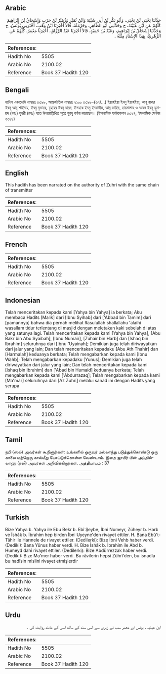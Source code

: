 ## Arabic


<div dir="rtl" lang="ar" style={{fontSize:'larger',backgroundColor:'#f8f9fa',padding:20}}>
حَدَّثَنَا يَحْيَى بْنُ يَحْيَى، وَأَبُو بَكْرِ بْنُ أَبِي شَيْبَةَ وَابْنُ نُمَيْرٍ وَزُهَيْرُ بْنُ حَرْبٍ وَإِسْحَاقُ بْنُ إِبْرَاهِيمَ كُلُّهُمْ عَنِ ابْنِ عُيَيْنَةَ، ح وَحَدَّثَنِي أَبُو الطَّاهِرِ، وَحَرْمَلَةُ، قَالاَ أَخْبَرَنَا ابْنُ وَهْبٍ، أَخْبَرَنِي يُونُسُ، ح وَحَدَّثَنَا إِسْحَاقُ بْنُ إِبْرَاهِيمَ، وَعَبْدُ بْنُ حُمَيْدٍ، قَالاَ أَخْبَرَنَا عَبْدُ الرَّزَّاقِ، أَخْبَرَنَا مَعْمَرٌ، كُلُّهُمْ عَنِ الزُّهْرِيِّ، بِهَذَا الإِسْنَادِ مِثْلَهُ ‏.‏
</div>
<div style={{backgroundColor:'#f8f9fa',padding:20, marginBottom: 10}}><table> <thead> <tr> <th>References:</th> <th></th> </tr> </thead> <tbody><tr><td>Hadith No</td><td>5505</td></tr><tr><td>Arabic No</td><td>2100.02</td></tr><tr><td>Reference</td><td>Book 37 Hadith 120</td></tr></tbody></table></div>

## Bengali


<div dir="ltr" lang="bn" style={{fontSize:'larger',backgroundColor:'#f8f9fa',padding:20}}>
হাদিস একাডেমি নাম্বারঃ ৫৩৯৮, আন্তর্জাতিক নাম্বারঃ ২১০০ ৫৩৯৮-(৬৭/...) ইয়াহইয়া ইবনু ইয়াহইয়া, আবূ বাকর ইবনু আবূ শাইবাহ, ইবনু নুমায়র, যুহায়র ইবনু হারব, ইসহাক ইবনু ইবরাহীম, আবূ তাহির, হারমালাহ ও আবদ ইবনু হুমায়দ (রহঃ) যুহরী (রহঃ) হতে উপরোল্লিখিত সূত্রে হুবহু বর্ণনা করেছেন। (ইসলামিক ফাউন্ডেশন ৫৩২৭, ইসলামিক সেন্টার ৫৩৪৪)
</div>
<div style={{backgroundColor:'#f8f9fa',padding:20, marginBottom: 10}}><table> <thead> <tr> <th>References:</th> <th></th> </tr> </thead> <tbody><tr><td>Hadith No</td><td>5505</td></tr><tr><td>Arabic No</td><td>2100.02</td></tr><tr><td>Reference</td><td>Book 37 Hadith 120</td></tr></tbody></table></div>

## English


<div dir="ltr" lang="en" style={{fontSize:'larger',backgroundColor:'#f8f9fa',padding:20}}>
This hadith has been narrated on the authority of Zuhri with the same chain of transmitter
</div>
<div style={{backgroundColor:'#f8f9fa',padding:20, marginBottom: 10}}><table> <thead> <tr> <th>References:</th> <th></th> </tr> </thead> <tbody><tr><td>Hadith No</td><td>5505</td></tr><tr><td>Arabic No</td><td>2100.02</td></tr><tr><td>Reference</td><td>Book 37 Hadith 120</td></tr></tbody></table></div>

## French


<div dir="ltr" lang="fr" style={{fontSize:'larger',backgroundColor:'#f8f9fa',padding:20}}>

</div>
<div style={{backgroundColor:'#f8f9fa',padding:20, marginBottom: 10}}><table> <thead> <tr> <th>References:</th> <th></th> </tr> </thead> <tbody><tr><td>Hadith No</td><td>5505</td></tr><tr><td>Arabic No</td><td>2100.02</td></tr><tr><td>Reference</td><td>Book 37 Hadith 120</td></tr></tbody></table></div>

## Indonesian


<div dir="ltr" lang="id" style={{fontSize:'larger',backgroundColor:'#f8f9fa',padding:20}}>
Telah menceritakan kepada kami [Yahya bin Yahya] ia berkata; Aku membaca Hadits [Malik] dari [Ibnu Syihab] dari ['Abbad bin Tamim] dari [pamannya] bahwa dia pernah melihat Rasulullah shallallahu 'alaihi wasallam tidur terlentang di masjid dengan meletakan kaki sebelah di atas yang satunya lagi. Telah menceritakan kepada kami [Yahya bin Yahya], [Abu Bakr bin Abu Syaibah], [Ibnu Numair], [Zuhair bin Harb] dan [Ishaq bin Ibrahim] seluruhnya dari [Ibnu 'Uyainah]; Demikian juga telah diriwayatkan dari jalur yang lain; Dan telah menceritakan kepadaku [Abu Ath Thahir] dan [Harmalah] keduanya berkata; Telah mengabarkan kepada kami [Ibnu Wahb]; Telah mengabarkan kepadaku [Yunus]; Demikian juga telah diriwayatkan dari jalur yang lain; Dan telah menceritakan kepada kami [Ishaq bin Ibrahim] dan ['Abad bin Humaid] keduanya berkata; Telah mengabarkan kepada kami ['Abdurrazaq]; Telah mengabarkan kepada kami [Ma'mar] seluruhnya dari [Az Zuhri] melalui sanad ini dengan Hadits yang serupa
</div>
<div style={{backgroundColor:'#f8f9fa',padding:20, marginBottom: 10}}><table> <thead> <tr> <th>References:</th> <th></th> </tr> </thead> <tbody><tr><td>Hadith No</td><td>5505</td></tr><tr><td>Arabic No</td><td>2100.02</td></tr><tr><td>Reference</td><td>Book 37 Hadith 120</td></tr></tbody></table></div>

## Tamil


<div dir="ltr" lang="ta" style={{fontSize:'larger',backgroundColor:'#f8f9fa',padding:20}}>
நபி (ஸல்) அவர்கள் கூறினார்கள்: உங்களில் ஒருவர் மல்லாந்து படுத்துக்கொண்டு ஒரு காலை மற்றொரு கால்மீது போட்டுக்கொள்ள வேண்டாம். இதை ஜாபிர் பின் அப்தில்லாஹ் (ரலி) அவர்கள் அறிவிக்கிறார்கள். அத்தியாயம் : 37
</div>
<div style={{backgroundColor:'#f8f9fa',padding:20, marginBottom: 10}}><table> <thead> <tr> <th>References:</th> <th></th> </tr> </thead> <tbody><tr><td>Hadith No</td><td>5505</td></tr><tr><td>Arabic No</td><td>2100.02</td></tr><tr><td>Reference</td><td>Book 37 Hadith 120</td></tr></tbody></table></div>

## Turkish


<div dir="ltr" lang="tr" style={{fontSize:'larger',backgroundColor:'#f8f9fa',padding:20}}>
Bize Yahya b. Yahya ile Ebu Bekr b. Ebî Şeybe, İbni Numeyr, Züheyr b. Harb ve İshâk b. İbrahim hep birden İbni Uyeyne'den rivayet ettiler. H. Bana Ebû't-Tâhir ile Harınele de rivayet ettiler. (Dedilerki): Bize İbni Vehb haber verdi. (Dediki): Bana Yûnus haber verdi. H. Bize İshâk b. İbrahim ile Abd b. Humeyd dahî rivayet ettiler. (Dedilerki): Bize Abdürrezzak haber verdi. (Dediki): Bize Ma'mer haber verdi. Bu râvilerin hepsi Zührî'den, bu isnadla bu hadîsin mislini rivayet etmişlerdir
</div>
<div style={{backgroundColor:'#f8f9fa',padding:20, marginBottom: 10}}><table> <thead> <tr> <th>References:</th> <th></th> </tr> </thead> <tbody><tr><td>Hadith No</td><td>5505</td></tr><tr><td>Arabic No</td><td>2100.02</td></tr><tr><td>Reference</td><td>Book 37 Hadith 120</td></tr></tbody></table></div>

## Urdu


<div dir="rtl" lang="ur" style={{fontSize:'larger',backgroundColor:'#f8f9fa',padding:20}}>
ابن عینیہ ، یونس اور معمر سب نے زہری سے اسی سند کے ساتھ اسی کے مانند روایت کی ۔
</div>
<div style={{backgroundColor:'#f8f9fa',padding:20, marginBottom: 10}}><table> <thead> <tr> <th>References:</th> <th></th> </tr> </thead> <tbody><tr><td>Hadith No</td><td>5505</td></tr><tr><td>Arabic No</td><td>2100.02</td></tr><tr><td>Reference</td><td>Book 37 Hadith 120</td></tr></tbody></table></div>